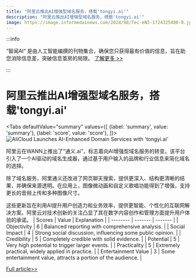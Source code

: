 ```yaml
---
title: "阿里云推出AI增强型域名服务，搭载'tongyi.ai'"
description: "阿里云推出AI增强型域名服务，搭载'tongyi.ai'"
image: https://image.informedainews.com/2024/08/Tec-eN3-1724325480-0.jpg
---
```



:::info

“智闻AI“ 是由人工智能编撰的刊物集合，确保您只获得最有价值的信息，旨在助您消除信息差，突破信息茧房的局限。  [了解更多 >>](/)

:::

# 阿里云推出AI增强型域名服务，搭载'tongyi.ai'


<Tabs
	defaultValue="summary"
	values={[
	{label: 'summary', value: 'summary'},
	{label: 'score', value: 'score'},
]}>
<TabItem value="summary">
<img
  src="https://image.informedainews.com/2024/08/Tec-eN3-1724325480-0.jpg"
  alt="AliCloud Launches AI-Enhanced Domain Services with 'tongyi.ai'"
/>



阿里云在WANN上推出了“通义.ai”，标志着向AI增强型域名服务的转变。该平台引入了一个AI驱动的域名生成器，通过基于用户输入的品牌和行业信息来简化域名的选择。

除了域名服务，阿里通义还改进了网页聊天搜索，提供更深入、结构更清晰的结果，并确保来源透明。在应用上，图像微动画和自定义歌唱功能得到了增强，支持更长的音频上传和多种图像尺寸。

这些更新旨在利用AI提升用户创造力和业务效率，提供更智能、个性化的互联网解决方案。阿里云对技术创新的关注凸显了其在数字内容创作和管理方面提升用户体验的承诺。
</TabItem>
<TabItem value="score">
	| Scores     | Value   | Explanation |
	| -------- | ------- | ------- |
	| Objectivity  | 6    | Balanced reporting with comprehensive analysis.    |
	| Social Impact | 4     | Strong social discussion, influencing some public opinion.    |
	| Credibility    | 5    | Completely credible with solid evidence.    |
	| Potential    | 5    | Very high potential to trigger larger events.    |
	| Practicality    | 5    | Extremely practical, widely applied in practice.    |
	| Entertainment Value    | 3    | Some entertainment value, attracts a portion of the audience.    |
</TabItem>
</Tabs>

[Full article>>](https://dn.com/en-us/news/detail-1450.html)

